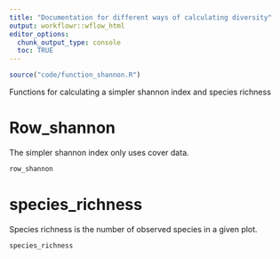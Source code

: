 ```yaml
---
title: "Documentation for different ways of calculating diversity"
output: workflowr::wflow_html
editor_options:
  chunk_output_type: console
  toc: TRUE
---
```


```r
source("code/function_shannon.R")
```

Functions for calculating a simpler shannon index and species richness

<h1>Row_shannon </h1>

The simpler shannon index only uses cover data.

```r
row_shannon
```

<h1>species_richness </h1>

Species richness is the number of observed species in a given plot.


```r
species_richness
```
